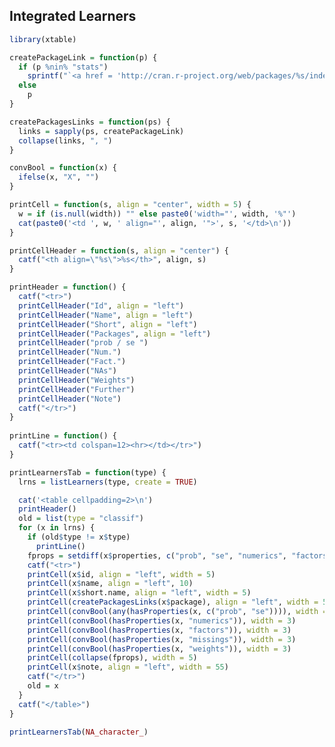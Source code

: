 ## Integrated Learners

```r
library(xtable)

createPackageLink = function(p) {
  if (p %nin% "stats") 
    sprintf("`<a href = 'http://cran.r-project.org/web/packages/%s/index.html'>%s</a>", p, p)
  else 
    p
}

createPackagesLinks = function(ps) {
  links = sapply(ps, createPackageLink)
  collapse(links, ", ")
}

convBool = function(x) {
  ifelse(x, "X", "")
}

printCell = function(s, align = "center", width = 5) {
  w = if (is.null(width)) "" else paste0('width="', width, '%"')
  cat(paste0('<td ', w, ' align="', align, '">', s, '</td>\n'))
}

printCellHeader = function(s, align = "center") {
  catf("<th align=\"%s\">%s</th>", align, s)
}

printHeader = function() {
  catf("<tr>")
  printCellHeader("Id", align = "left")
  printCellHeader("Name", align = "left")
  printCellHeader("Short", align = "left")
  printCellHeader("Packages", align = "left")
  printCellHeader("prob / se ")
  printCellHeader("Num.")
  printCellHeader("Fact.")
  printCellHeader("NAs")
  printCellHeader("Weights")
  printCellHeader("Further")
  printCellHeader("Note")
  catf("</tr>")
}
    
printLine = function() {
  catf("<tr><td colspan=12><hr></td></tr>")
}

printLearnersTab = function(type) {
  lrns = listLearners(type, create = TRUE)

  cat('<table cellpadding=2>\n')
  printHeader()
  old = list(type = "classif")
  for (x in lrns) {
    if (old$type != x$type)
      printLine()
    fprops = setdiff(x$properties, c("prob", "se", "numerics", "factors", "missings", "weights"))
    catf("<tr>")
    printCell(x$id, align = "left", width = 5)
    printCell(x$name, align = "left", 10)
    printCell(x$short.name, align = "left", width = 5)
    printCell(createPackagesLinks(x$package), align = "left", width = 5)
    printCell(convBool(any(hasProperties(x, c("prob", "se")))), width = 3)
    printCell(convBool(hasProperties(x, "numerics")), width = 3)
    printCell(convBool(hasProperties(x, "factors")), width = 3)
    printCell(convBool(hasProperties(x, "missings")), width = 3)
    printCell(convBool(hasProperties(x, "weights")), width = 3)
    printCell(collapse(fprops), width = 5)
    printCell(x$note, align = "left", width = 55)
    catf("</tr>")
    old = x
  }
  catf("</table>")
}
``` 

```r
printLearnersTab(NA_character_)
``` 








